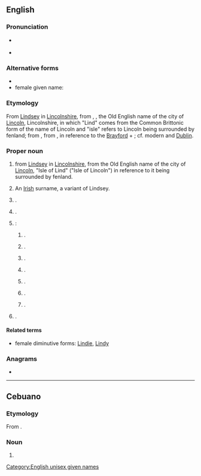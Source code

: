 ==English==
{{wikipedia}}

===Pronunciation===
* {{a|US}} {{IPA|en|/ˈlɪnzi/}}
* {{a|UK}} {{IPA|en|/ˈlɪndzi/}}

===Alternative forms===
* {{alter|en|Lindsey}}
* female given name: {{alter|en|Lyndsey}}

===Etymology===
From [[Lindsey]] in [[Lincolnshire]], from {{inh|en|ang|Lindesēġe}}, {{m|ang|Lindesīġe|t=Isle of Lind}}, the Old English name of the city of [[Lincoln]], Lincolnshire, in which "Lind" comes from the Common Brittonic form of the name of Lincoln and "isle" refers to Lincoln being surrounded by fenland; from {{der|en|cel-bry-pro|*llɨnn||pool}}, from {{der|en|cel-pro|*lindos||lake, liquid}}, in reference to the [[w:Brayford Pool|Brayford]] + {{m+|ang|ēġ||island}}; cf. modern {{cog|cy|llyn}} and [[Dublin]].

===Proper noun===
{{en-proper noun}}

# {{surname|en|[[Scottish]] [[habitational]]|from=Old English}} from [[Lindsey]] in [[Lincolnshire]], from the Old English name of the city of [[Lincoln]], "Isle of Lind" ("Isle of Lincoln") in reference to it being surrounded by fenland.
# An [[Irish]] surname, a variant of Lindsey.
# {{given name|en|male|from=surnames}}.
# {{given name|en|female|from=surnames|usage=1940s and later}}.
# {{place|en|number of places|c/USA}}:
## {{place|en|city|co/Tulare County|s/California}}.
## {{place|en|unincorporated community|co/Dawson County|s/Montana}}.
## {{place|en|village|co/Platte County|s/Nebraska}}.
## {{place|en|city|co/Garvin County|s/Oklahoma}}.
## {{place|en|ghost town|co/Stanley County|s/South Dakota}}.
## {{place|en|city|co/Cooke County|s/Texas}}.
## {{place|en|CDP|co/Reeves County|s/Texas}}.
# {{place|en|large community|, formerly a town, in the city of|city/Kawartha Lakes|p/Ontario|c/Canada}}.

====Related terms====
* female diminutive forms: [[Lindie]], [[Lindy]]

===Anagrams===
* {{anagrams|en|a=adilnsy|Lydians|islandy|sandily}}

[[Category:English unisex given names]]

----

==Cebuano==

===Etymology===
From {{der|ceb|en|Lindsay}}.

===Noun===
{{head|ceb|noun}}

# {{given name|ceb|female|from=English|A=a}}